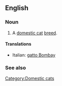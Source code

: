 ==English==

===Noun===
{{en-noun|sg=[[Bombay]] [[cat]]}}

# A [[domestic cat]] [[breed]].

====Translations====
{{trans-top}}
* Italian: [[gatto Bombay]]
{{trans-mid}}
{{trans-bottom}}

===See also===
{{wikipedia|Bombay (cat)}}
{{commonscat|Bombay cats}}

[[Category:Domestic cats]]